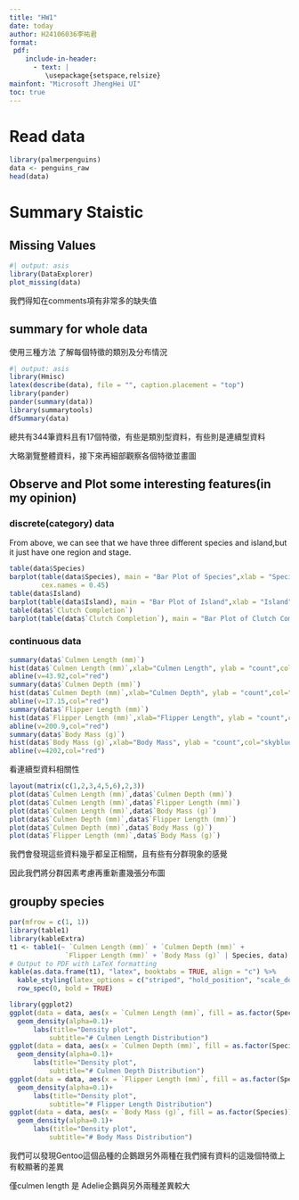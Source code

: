 ---
title: "HW1"
date: today
author: H24106036李祐君
format:
 pdf:
    include-in-header:
      - text: |
         \usepackage{setspace,relsize}
mainfont: "Microsoft JhengHei UI"
toc: true
---

# Read data

```{r}
library(palmerpenguins)
data <- penguins_raw
head(data)
```

# Summary Staistic  

## Missing Values

```{r}
#| output: asis
library(DataExplorer)
plot_missing(data)
```

我們得知在comments項有非常多的缺失值

## summary for whole data 

使用三種方法
了解每個特徵的類別及分布情況
```{r}
#| output: asis
library(Hmisc)
latex(describe(data), file = "", caption.placement = "top")
library(pander)
pander(summary(data))
library(summarytools)
dfSummary(data)
```

總共有344筆資料且有17個特徵，有些是類別型資料，有些則是連續型資料

大略瀏覽整體資料，接下來再細部觀察各個特徵並畫圖

## Observe and Plot some interesting features(in my opinion)

### discrete(category) data
From above, we can see that we have three different species and island,but it just have one region and stage.

```{r}
table(data$Species)
barplot(table(data$Species), main = "Bar Plot of Species",xlab = "Species", ylab = "count", col = "aliceblue", 
        cex.names = 0.45)
table(data$Island)
barplot(table(data$Island), main = "Bar Plot of Island",xlab = "Island", ylab = "count", col = "aliceblue")
table(data$`Clutch Completion`)
barplot(table(data$`Clutch Completion`), main = "Bar Plot of Clutch Completion",xlab = "Clutch Completion", ylab = "count", col = "aliceblue")
```

### continuous data
```{r}
summary(data$`Culmen Length (mm)`)
hist(data$`Culmen Length (mm)`,xlab="Culmen Length", ylab = "count",col="skyblue")
abline(v=43.92,col="red")
summary(data$`Culmen Depth (mm)`)
hist(data$`Culmen Depth (mm)`,xlab="Culmen Depth", ylab = "count",col="skyblue")
abline(v=17.15,col="red")
summary(data$`Flipper Length (mm)`)
hist(data$`Flipper Length (mm)`,xlab="Flipper Length", ylab = "count",col="skyblue")
abline(v=200.9,col="red")
summary(data$`Body Mass (g)`)
hist(data$`Body Mass (g)`,xlab="Body Mass", ylab = "count",col="skyblue")
abline(v=4202,col="red")
```

看連續型資料相關性
```{r}
layout(matrix(c(1,2,3,4,5,6),2,3))
plot(data$`Culmen Length (mm)`,data$`Culmen Depth (mm)`)
plot(data$`Culmen Length (mm)`,data$`Flipper Length (mm)`)
plot(data$`Culmen Length (mm)`,data$`Body Mass (g)`)
plot(data$`Culmen Depth (mm)`,data$`Flipper Length (mm)`)
plot(data$`Culmen Depth (mm)`,data$`Body Mass (g)`)
plot(data$`Flipper Length (mm)`,data$`Body Mass (g)`)
```

我們會發現這些資料幾乎都呈正相關，且有些有分群現象的感覺

因此我們將分群因素考慮再重新畫幾張分布圖

## groupby species

```{r}
par(mfrow = c(1, 1))
library(table1)
library(kableExtra)
t1 <- table1(~ `Culmen Length (mm)` + `Culmen Depth (mm)` + 
              `Flipper Length (mm)` + `Body Mass (g)` | Species, data)
# Output to PDF with LaTeX formatting
kable(as.data.frame(t1), "latex", booktabs = TRUE, align = "c") %>%
  kable_styling(latex_options = c("striped", "hold_position", "scale_down")) %>%
  row_spec(0, bold = TRUE)

library(ggplot2)
ggplot(data = data, aes(x = `Culmen Length (mm)`, fill = as.factor(Species))) +        
  geom_density(alpha=0.1)+
      labs(title="Density plot", 
          subtitle="# Culmen Length Distribution")
ggplot(data = data, aes(x = `Culmen Depth (mm)`, fill = as.factor(Species))) +        
  geom_density(alpha=0.1)+
      labs(title="Density plot", 
          subtitle="# Culmen Depth Distribution")
ggplot(data = data, aes(x = `Flipper Length (mm)`, fill = as.factor(Species))) +        
  geom_density(alpha=0.1)+
      labs(title="Density plot", 
          subtitle="# Flipper Length Distribution")
ggplot(data = data, aes(x = `Body Mass (g)`, fill = as.factor(Species))) +        
  geom_density(alpha=0.1)+
      labs(title="Density plot", 
          subtitle="# Body Mass Distribution")
```

我們可以發現Gentoo這個品種的企鵝跟另外兩種在我們擁有資料的這幾個特徵上有較顯著的差異

僅culmen length 是 Adelie企鵝與另外兩種差異較大